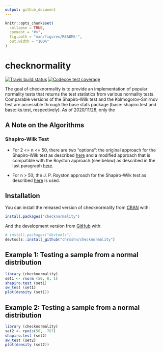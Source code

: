 ```yaml
---
output: github_document
---
```


<!-- README.md is generated from README.Rmd. Please edit that file -->

```r
knitr::opts_chunk$set(
  collapse = TRUE,
  comment = "#>",
  fig.path = "man/figures/README-",
  out.width = "100%"
)
```

# checknormality

<!-- badges: start -->

[![Travis build
status](https://travis-ci.com/chrsshn/checknormality.svg?branch=main)](https://travis-ci.com/chrsshn/checknormality)
[![Codecov test
coverage](https://codecov.io/gh/chrsshn/checknormality/branch/main/graph/badge.svg)](https://codecov.io/gh/chrsshn/checknormality?branch=main)
<!-- badges: end -->

The goal of checknormality is to provide an implementation of popular normality tests that returns the test statistics from various normality tests. Comparable versions of the Shapiro-Wilk test and the Kolmogorov-Smirnov test are accessible through the base stats package (base::shapiro.test and base::ks.test, respectively). As of 2020/11/28, only the 

## A Note on the Algorithms

### Shapiro-Wilk Test
- For  2 <= n <= 50, there are two "options": the original approach for the Shapiro-Wilk test as described [here](https://www.real-statistics.com/tests-normality-and-symmetry/statistical-tests-normality-symmetry/shapiro-wilk-test/) and a modified approach that is compatible with the Royston approach (see below)  as described in the last paragraph [here](https://www.real-statistics.com/tests-normality-and-symmetry/statistical-tests-normality-symmetry/shapiro-wilk-test/).

- For n > 50, the J. P. Royston approach for the Shapiro-Wilk test as described [here](https://www.real-statistics.com/tests-normality-and-symmetry/statistical-tests-normality-symmetry/shapiro-wilk-expanded-test/) is used.


## Installation

You can install the released version of checknormality from
[CRAN](https://CRAN.R-project.org) with:

``` r
install.packages("checknormality")
```

And the development version from [GitHub](https://github.com/) with:

``` r
# install.packages("devtools")
devtools::install_github("chrsshn/checknormality")
```

## Example 1: Testing a sample from a normal distribution
```r
library (checknormality)
set1 <- rnorm (50, 0, 1)
shapiro.test (set1)
sw_test (set1)
plot(density (set1))
```

## Example 2: Testing a sample from a normal distribution
``` r
library (checknormality)
set2 <- rpois(50, .787)
shapiro.test (set2)
sw_test (set2)
plot(density (set2))
```

